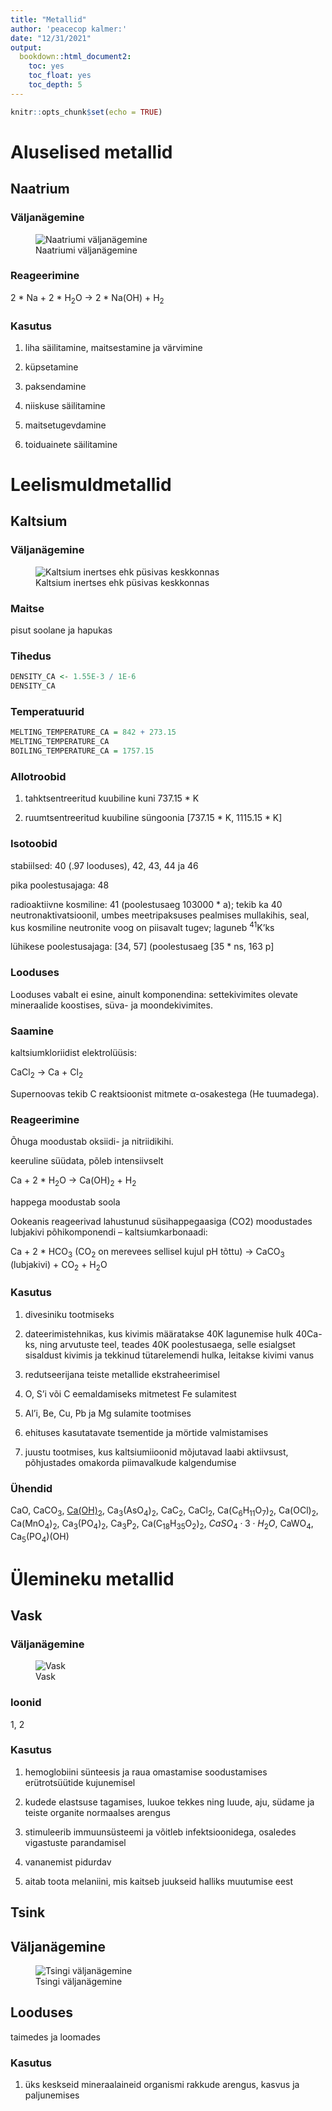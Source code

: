 ```yaml
---
title: "Metallid"
author: 'peacecop kalmer:'
date: "12/31/2021"
output:
  bookdown::html_document2:
    toc: yes
    toc_float: yes
    toc_depth: 5
---
```


```r
knitr::opts_chunk$set(echo = TRUE)
```

# Aluselised metallid

## Naatrium

### Väljanägemine

![Naatriumi väljanägemine](sodium.jpg)

### Reageerimine

2 * Na + 2 * H~2~O -> 2 * Na(OH) + H~2~

### Kasutus

1. liha säilitamine, maitsestamine ja värvimine

2. küpsetamine

3. paksendamine

4. niiskuse säilitamine

5. maitsetugevdamine

6. toiduainete säilitamine

# Leelismuldmetallid

## Kaltsium

### Väljanägemine

![Kaltsium inertses ehk püsivas keskkonnas](Calcium_unter_Argon_Schutzgasatmosphäre.jpg)

### Maitse

pisut soolane ja hapukas

### Tihedus

```r
DENSITY_CA <- 1.55E-3 / 1E-6
DENSITY_CA
```

### Temperatuurid

```r
MELTING_TEMPERATURE_CA = 842 + 273.15
MELTING_TEMPERATURE_CA
BOILING_TEMPERATURE_CA = 1757.15
```

### Allotroobid

1. tahktsentreeritud kuubiline kuni 737.15 * K

2. ruumtsentreeritud kuubiline süngoonia [737.15 * K, 1115.15 * K]

### Isotoobid

stabiilsed: 40 (.97 looduses), 42, 43, 44 ja 46

pika poolestusajaga: 48

radioaktiivne kosmiline: 41 (poolestusaeg 103000 * a); tekib ka 40 neutronaktivatsioonil, umbes meetripaksuses pealmises mullakihis, seal, kus kosmiline neutronite voog on piisavalt tugev; laguneb ^41^K'ks

lühikese poolestusajaga: [34, 57] (poolestusaeg [35 * ns, 163 p]

### Looduses

Looduses vabalt ei esine, ainult komponendina: settekivimites olevate mineraalide koostises, süva- ja moondekivimites.

### Saamine

kaltsiumkloriidist elektrolüüsis:

CaCl~2~ -> Ca + Cl~2~

Supernoovas tekib C reaktsioonist mitmete α-osakestega (He tuumadega).

### Reageerimine

Õhuga moodustab oksiidi- ja nitriidikihi.

keeruline süüdata, põleb intensiivselt

Ca + 2 * H~2~O -> Ca(OH)~2~ + H~2~

happega moodustab soola

Ookeanis reageerivad lahustunud süsihappegaasiga (CO2) moodustades lubjakivi põhikomponendi – kaltsiumkarbonaadi:

Ca + 2 * HCO~3~ (CO~2~ on merevees sellisel kujul pH tõttu) → CaCO~3~ (lubjakivi) + CO~2~ + H~2~O

### Kasutus

1. divesiniku tootmiseks

2. dateerimistehnikas, kus kivimis määratakse 40K lagunemise hulk 40Ca-ks, ning arvutuste teel, teades 40K poolestusaega, selle esialgset sisaldust kivimis ja tekkinud tütarelemendi hulka, leitakse kivimi vanus

3. redutseerijana teiste metallide ekstraheerimisel

4. O, S'i või C eemaldamiseks mitmetest Fe sulamitest

5. Al'i, Be, Cu, Pb ja Mg sulamite tootmises

6. ehituses kasutatavate tsementide ja mörtide valmistamises

7. juustu tootmises, kus kaltsiumiioonid mõjutavad laabi aktiivsust, põhjustades omakorda piimavalkude kalgendumise

### Ühendid

CaO, CaCO~3~, [Ca(OH)~2~](bases.html#Kustutatud%20lubi), Ca~3~(AsO~4~)~2~, CaC~2~, CaCl~2~, Ca(C~6~H~11~O~7~)~2~, Ca(OCl)~2~, Ca(MnO~4~)~2~, Ca~3~(PO~4~)~2~, Ca~3~P~2~, Ca(C~18~H~35~O~2~)~2~, $CaSO_4 \cdot 3 \cdot H_2O$, CaWO~4~, Ca~5~(PO~4~)(OH)

# Ülemineku metallid

## Vask

### Väljanägemine

![Vask](Vask-scaled.jpg)

### Ioonid

1, 2

### Kasutus

1. hemoglobiini sünteesis ja raua omastamise soodustamises erütrotsüütide kujunemisel

2. kudede elastsuse tagamises, luukoe tekkes ning luude, aju, südame ja teiste organite normaalses arengus

3. stimuleerib immuunsüsteemi ja võitleb infektsioonidega, osaledes vigastuste parandamisel

5. vananemist pidurdav

6. aitab toota melaniini, mis kaitseb juukseid halliks muutumise eest

## Tsink

## Väljanägemine

![Tsingi väljanägemine](Zinc_fragment_sublimed_and_1cm3_cube.jpg)

## Looduses

taimedes ja loomades

### Kasutus

1. üks keskseid mineraalaineid organismi rakkude arengus, kasvus ja paljunemises
